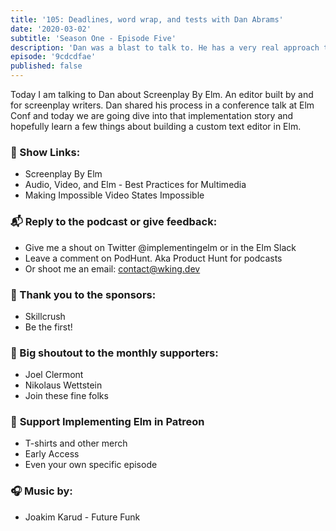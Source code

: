 ```yaml
---
title: '105: Deadlines, word wrap, and tests with Dan Abrams'
date: '2020-03-02'
subtitle: 'Season One - Episode Five'
description: 'Dan was a blast to talk to. He has a very real approach to development and hearing him talk about how "If I can do this anyone can" will give anyone the permission to shoot for that project you feel you can't do.'
episode: '9cdcdfae'
published: false
---
```


Today I am talking to Dan about Screenplay By Elm. An editor built by and for screenplay writers. Dan shared his process in a conference talk at Elm Conf and today we are going dive into that implementation story and hopefully learn a few things about building a custom text editor in Elm.

### <span className="pr-2">🔗</span> Show Links:

- <Link className="link" to="https://www.youtube.com/watch?v=hdBo1pZCfBo">Screenplay By Elm</Link>
- <Link className="link" to="https://www.youtube.com/watch?v=8jW58fXuuOk">Audio, Video, and Elm - Best Practices for Multimedia</Link>
- <Link className="link" to="https://www.youtube.com/watch?v=fvb1MjYQik8">Making Impossible Video States Impossible</Link>

### <span className="pr-2">📬</span> Reply to the podcast or give feedback:

- Give me a shout on Twitter <Link className="link" to="https://twitter.com/implementingelm">@implementingelm</Link> or in the <Link className="link" to="https://elmlang.herokuapp.com/">Elm Slack</Link>
- Leave a comment on <Link className="link" to="https://podhunt.app/">PodHunt</Link>. Aka Product Hunt for podcasts
- Or shoot me an email: contact@wking.dev

### <span className="pr-2">📣</span> Thank you to the sponsors:

- <Link className="link" to="https://skillcrush.com">
    Skillcrush
  </Link>
- <Link className="link" to="https://www.patreon.com/implementingelm">
    Be the first!
  </Link>

### <span className="pr-2">🙌</span> Big shoutout to the monthly supporters:

- <Link className="link" to="https://twitter.com/jclermont">
    Joel Clermont
  </Link>
- <Link className="link" to="https://github.com/ni-ko-o-kin">
    Nikolaus Wettstein
  </Link>
- <Link className="link" to="https://www.patreon.com/implementingelm">
    Join these fine folks
  </Link>

### <span className="pr-2">💸</span> <Link className="link" to="https://www.patreon.com/implementingelm">Support Implementing Elm in Patreon</Link>

- T-shirts and other merch
- Early Access
- Even your own specific episode

### <span className="pr-2">🎧</span> Music by:

- <Link className="link" to="https://www.youtube.com/watch?v=qK4bnwSl2rU">
    Joakim Karud - Future Funk
  </Link>
